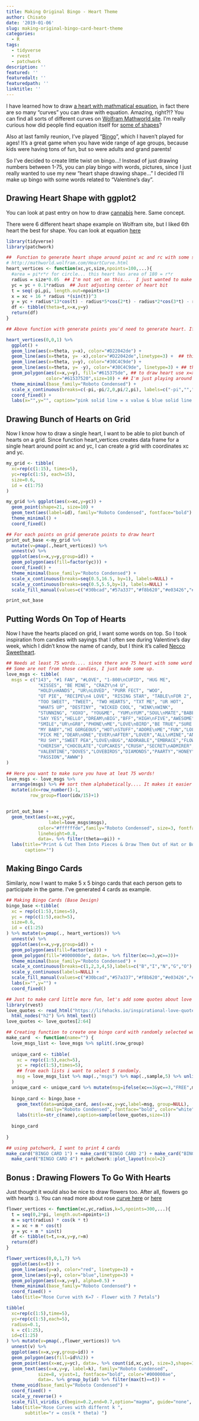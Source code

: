 ```yaml
---
title: Making Original Bingo - Heart Theme
author: Chisato
date: '2019-01-06'
slug: making-original-bingo-card-heart-theme
categories:
  - R
tags:
  - tidyverse
  - rvest
  - patchwork
description: ''
featured: ''
featuredalt: ''
featuredpath: ''
linktitle: ''
---
```


I have learned how to draw [a heart with mathmatical equation](http://mathworld.wolfram.com/HeartCurve.html), in fact there are so many "curves" you can draw with equation. Amazing, right?!?  You can find all sorts of different curves on [Wolfram Mathworld site](http://mathworld.wolfram.com/topics/PolarCurves.html). I'm really curious how did people find equation itself for [some of shapes](https://www.wolframalpha.com/input/?i=Obama+curve)? 

Also at last family reunion, I've played "[Bingo](https://en.wikipedia.org/wiki/Bingo_(U.S.))", which I haven't played for ages!  It's a great game when you have wide range of age groups, because kids were having tons of fun, but so were adults and grand parents! 


So I've decided to create little twist on bingo...! 
Instead of just drawing numbers between 1-75, you can play bingo with words, pictures, since I just really wanted to use my new "heart shape drawing shape..."  I decided I'll make up bingo with some words related to "Valentine's day".  


## Drawing Heart Shape with ggplot2

You can look at past entry on how to draw [cannabis](https://chichacha.netlify.com/2018/10/17/cannibus-curve-with-ggplot2/) here.  Same concept.  

There were 6 different heart shape example on Wolfram site, but I liked 6th heart the best for shape. You can look at equation [here](http://mathworld.wolfram.com/HeartCurve.html)


```r

library(tidyverse)
library(patchwork)

##  Function to generate heart shape around point xc and rc with some sizing.  Output of function is data frame with bunch of points which you can use to draw a heart!
# http://mathworld.wolfram.com/HeartCurve.html
heart_vertices <- function(xc,yc,size,npoints=100,...){
  #area = pi*r*r for circle... this heart has area of 180 = r*r
  radius = size*0.05  ## I'm not set on this...  I just wanted to make size smaller 
  yc = yc + 0.1*radius  ## Just adjusting center of heart bit
  t = seq(-pi,pi, length.out=npoints+1)
  x = xc + 16 * radius *(sin(t))^3
  y = yc + radius*13*cos(t) - radius*5*cos(2*t) - radius*2*cos(3*t) - radius*cos(4*t)
  df <- tibble(theta=t,x=x,y=y) 
  return(df)
}

## Above function with generate points you'd need to generate heart. If you adjust npoints to be higher, then you can draw smoother shape.

heart_vertices(0,0,1) %>%
  ggplot() +
  geom_line(aes(x=theta, y=x), color="#D22042de") +  
  geom_line(aes(x=theta, y= -x),color="#D22042de",linetype=3) +  ## this is just to make a design
  geom_line(aes(x=theta, y=y), color="#30C4C9de") +
  geom_line(aes(x=theta, y= -y), color="#30C4C9de", linetype=3) + ## this is just to make a design
  geom_polygon(aes(x=x,y=y), fill="#615375de", ## to draw heart use x=x,y=y
               color="#61537520",size=10) + ## I'm just playing around with line around filled part. 
  theme_minimal(base_family="Roboto Condensed") +
  scale_x_continuous(breaks=c(-pi,-pi/2,0,pi/2,pi), labels=c("-pi","","0","","pi")) +
  coord_fixed() +
  labs(x="",y="", caption="pink solid line = x value & blue solid line = y value")


```


## Drawing Bunch of Hearts on Grid

Now I know how to draw a single heart, I want to be able to plot bunch of hearts on a grid.  Since function heart_vertices creates data frame for a single heart around point xc and yc, I can create a grid with coordinates xc and yc.

```r

my_grid <- tibble(
  xc=rep(c(1:15), times=5), 
  yc=rep(c(1:5), each=15),
  size=0.6, 
  id = c(1:75)
) 

my_grid %>% ggplot(aes(x=xc,y=yc)) +
  geom_point(shape=21, size=10) +
  geom_text(aes(label=id), family="Roboto Condensed", fontface="bold") +
  theme_minimal() +
  coord_fixed()

## For each points on grid generate points to draw heart 
print_out_base <-my_grid %>% 
  mutate(v=pmap(.,heart_vertices)) %>%
  unnest(v) %>% 
  ggplot(aes(x=x,y=y,group=id)) +
  geom_polygon(aes(fill=factor(yc))) +
  coord_fixed() +
  theme_minimal(base_family="Roboto Condensed") +
  scale_x_continuous(breaks=seq(0.5,16.5, by=1), labels=NULL) +
  scale_y_continuous(breaks=seq(0.5,5.5,by=1), labels=NULL) +
  scale_fill_manual(values=c("#30bcad","#57a337","#f8b620","#e03426","#eb73b3"), guide="none")

print_out_base

```

## Putting Words On Top of Hearts

Now I have the hearts placed on grid, I want some words on top. So I took inspiration from candies with sayings that I often see during Valentine's day week, which I didn't know the name of candy, but I think it's called  [Necco Sweetheart](https://en.wikipedia.org/wiki/Necco). 


```r

## Needs at least 75 words.... since there are 75 heart with some word placed on it.
## Some are not from those candies, I just made some up.  
love_msgs <- tibble(
  msgs = c("143", "#1 FAN", "#LOVE", "1-800\nCUPID", "HUG ME", 
            "KISSES", "BE MINE", "CRAZY\n4 U", 
            "HOLD\nHANDS", "UR\nLOVED", "PURR FECT", "WOO",
            "QT PIE", "RECIPE\n4 LOVE", "RISING STAR", "TABLE\nFOR 2", 
            "TOO SWEET", "TWEET", "TWO HEARTS", "TXT ME", "UR HOT", 
            "WHATS UP", "DESTINY", "WICKED COOL", "WINK\nWINK", 
            "STUNNING", "XOXO", "YOU&ME", "YUM\nYUM","SOUL\nMATE","BABE",
            "SAY YES","HELLO","DREAM\nBIG","BFF","HIGH\nFIVE","AWESOME",
            "SMILE","UR\nGR8","PHONE\nME","LOVE\nBIRD","BE TRUE","SURE LOVE",
            "MY BABY","HI GORGEOUS","HOT\nSTUFF","ADORE\nME","FUN","LOL","CALL ME",
            "PICK ME","DEAR\nONE","EVER\nAFTER","LOVER","ALL\nMINE","ANGEL",
            "RU SHY","SWEET PEA","LOVE\nBUG","ADORABLE","EMBRACE","FLOWERS",
            "CHERISH","CHOCOLATE","CUPCAKES","CRUSH","SECRET\nADMIRER",
            "VALENTINE","DOVES","LOVEBIRDS","DIAMONDS","PAARTY","HONEY",
            "PASSION","AWWW")
)

## Here you want to make sure you have at leat 75 words!    
love_msgs <- love_msgs %>% 
  arrange(msgs) %>% ## sort them alphabetically.... It makes it easier to find word that were picked out.
  mutate(idx=row_number()-1,
         row_group=floor(idx/15)+1) 


print_out_base +
  geom_text(aes(x=xc,y=yc, 
                label=love_msgs$msgs), 
            color="#ffffffde",family="Roboto Condensed", size=3, fontface="bold",
            lineheight=0.8,
            data=. %>% filter(theta==pi)) +
  labs(title="Print & Cut Them Into Pieces & Draw Them Out of Hat or Box",x="",y="", 
       caption="")

```

## Making Bingo Cards 

Similariy, now I want to make 5 x 5 bingo cards that each person gets to participate in the game. I've generated 4 cards as example. 

```r

## Making Bingo Cards (Base Design)
bingo_base <-tibble(
  xc = rep(c(1:5),times=5),
  yc = rep(c(1:5),each=5),
  size=0.6,
  id = c(1:25)
) %>% mutate(v=pmap(., heart_vertices)) %>%
  unnest(v) %>%
  ggplot(aes(x=x,y=y,group=id)) +
  geom_polygon(aes(fill=factor(xc))) +
  geom_polygon(fill="#000000de", data=. %>% filter(xc==3,yc==3))+
  theme_minimal(base_family="Roboto Condensed") +
  scale_x_continuous(breaks=c(1,2,3,4,5),labels=c("B","I","N","G","O"), position="top") +
  scale_y_continuous(labels=NULL) +
  scale_fill_manual(values=c("#30bcad","#57a337","#f8b620","#e03426","#eb73b3"), guide="none") +
  labs(x="",y="") +
  coord_fixed()

## Just to make card little more fun, let's add some quotes about love on each cards.
library(rvest)
love_quotes <- read_html("https://lifehacks.io/inspirational-love-quotes-sayings/") %>%
  html_nodes("h2") %>% html_text()
love_quotes <- love_quotes[2:64]

## Creating function to create one bingo card with randomly selected words on each rows.
make_card  <- function(name="") {
  love_msgs_list <- love_msgs %>% split(.$row_group)
  
  unique_card <- tibble(
    xc = rep(c(1:5),each=5),
    yc = rep(c(1:5),times=5),
    ## from each lists i want to select 5 randomly.
    msg = love_msgs_list %>% map(.,"msgs") %>% map(.,sample,5) %>% unlist()
  )
  unique_card <- unique_card %>% mutate(msg=ifelse(xc==3&yc==3,"FREE",msg))
  
  bingo_card <- bingo_base +
    geom_text(data=unique_card, aes(x=xc,y=yc,label=msg, group=NULL),
              family="Roboto Condensed", fontface="bold", color="white", size=3) +
    labs(title=str_c(name),caption=sample(love_quotes,size=1)) 
  
  bingo_card
  
}

## using patchwork, I want to print 4 cards
make_card("BINGO CARD 1") + make_card("BINGO CARD 2") + make_card("BINGO CARD 3") +
  make_card("BINGO CARD 4") + patchwork::plot_layout(ncol=2)


```

## Bonus : Drawing Flowers To Go With Hearts 

Just thought it would also be nice to draw flowers too.  After all, flowers go with hearts :). You can read more about rose [curve here](http://mathworld.wolfram.com/Rose.html) or [here](https://en.wikipedia.org/wiki/Rose_(mathematics))

```r

flower_vertices <- function(xc,yc,radius,k=5,npoints=300,...){
  t = seq(0,2*pi, length.out=npoints+1) 
  m = sqrt(radius) * cos(k * t)
  x = xc + m * cos(t)
  y = yc + m * sin(t)
  df <- tibble(t=t,x=x,y=y,r=m)
  return(df)
}

flower_vertices(0,0,1,7) %>% 
  ggplot(aes(x=t)) +
  geom_line(aes(y=x), color="red", linetype=3) +
  geom_line(aes(y=y), color="blue",linetype=3) +
  geom_polygon(aes(x=x,y=y), alpha=0.5) +
  theme_minimal(base_family="Roboto Condensed") +
  coord_fixed() +
  labs(title="Rose Curve with K=7 - Flower with 7 Petals")


```

```r

tibble(
  xc=rep(c(1:5),time=5),
  yc=rep(c(1:5),each=5),
  radius=0.1,
  k = c(1:25),
  id=c(1:25)
) %>% mutate(v=pmap(.,flower_vertices)) %>%
  unnest(v) %>%
  ggplot(aes(x=x,y=y,group=id)) +
  geom_polygon(aes(fill=id%%2)) +
  geom_point(aes(x=xc,y=yc), data=. %>% count(id,xc,yc), size=3,shape=19, alpha=0.7) +
  geom_text(aes(x=x,y=y, label=k), family="Roboto Condensed",
            size=8, vjust=1, fontface="bold", color="#000000ae",
            data=. %>% group_by(id) %>% filter(max(t)==t)) +
  theme_void(base_family="Roboto Condensed") +
  coord_fixed() +
  scale_y_reverse() +
  scale_fill_viridis_c(begin=0.2,end=0.7,option="magma", guide="none", alpha=0.8) +
  labs(title="Rose Curves with differnt k ",
       subtitle="r = cos(k * theta) ") 


```

